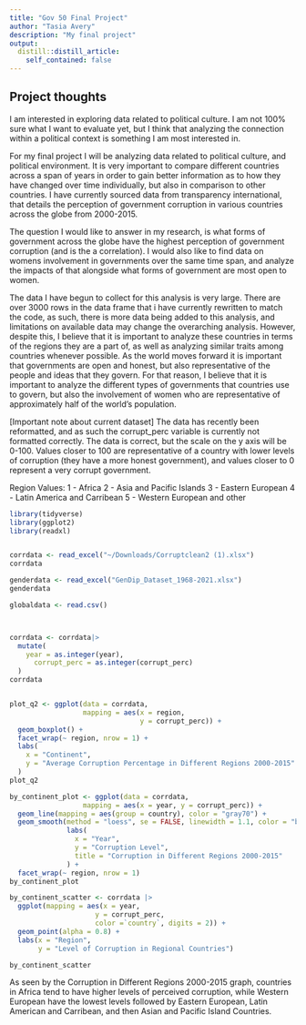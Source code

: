 ```yaml
---
title: "Gov 50 Final Project"
author: "Tasia Avery"
description: "My final project"
output:
  distill::distill_article:
    self_contained: false
---
```




## Project thoughts

I am interested in exploring data related to political culture. I am not 100% sure what I want to evaluate yet, but I think that analyzing the connection within a political context is something I am most interested in. 


For my final project I will be analyzing data related to political culture, and political environment. It is very important to compare different countries across a span of years in order to gain better information as to how they have changed over time individually, but also in comparison to other countries. I have currently sourced data from transparency international, that details the perception of government corruption in various countries across the globe from 2000-2015. 

The question I would like to answer in my research, is what forms of government across the globe have the highest perception of government corruption (and is the a correlation). I would also like to find data on womens involvement in governments over the same time span, and analyze the impacts of that alongside what forms of government are most open to women. 

The data I have begun to collect for this analysis is very large. There are over 3000 rows in the data frame that i have currently rewritten to match the code, as such, there is more data being added to this analysis, and limitations on available data may change the overarching analysis. However, despite this, I believe that it is important to analyze these countries in terms of the regions they are a part of, as well as analyzing similar traits among countries whenever possible. As the world moves forward it is important that governments are open and honest, but also representative of the people and ideas that they govern. For that reason, I believe that it is important to analyze the different types of governments that countries use to govern, but also the involvement of women who are representative of approximately half of the world's population. 

[Important note about current dataset] The data has recently been reformatted, and as such the corrupt_perc variable is currently not formatted correctly. The data is correct, but the scale on the y axis will be 0-100. Values closer to 100 are representative of a country with lower levels of corruption (they have a more honest government), and values closer to 0 represent a very corrupt government.

Region Values:
1 - Africa
2 - Asia and Pacific Islands
3 - Eastern European 
4 - Latin America and Carribean
5 - Western European and other 
```r
library(tidyverse)
library(ggplot2)
library(readxl)


corrdata <- read_excel("~/Downloads/Corruptclean2 (1).xlsx")
corrdata

genderdata <- read_excel("GenDip_Dataset_1968-2021.xlsx")
genderdata

globaldata <- read.csv()



corrdata <- corrdata|>
  mutate(
    year = as.integer(year), 
      corrupt_perc = as.integer(corrupt_perc)
  )
corrdata
```


```r

```



```r
plot_q2 <- ggplot(data = corrdata,
                  mapping = aes(x = region,
                                y = corrupt_perc)) +
  geom_boxplot() +
  facet_wrap(~ region, nrow = 1) +
  labs(
    x = "Continent",
    y = "Average Corruption Percentage in Different Regions 2000-2015"
  )
plot_q2
```

```r
by_continent_plot <- ggplot(data = corrdata,
                  mapping = aes(x = year, y = corrupt_perc)) +
  geom_line(mapping = aes(group = country), color = "gray70") + 
  geom_smooth(method = "loess", se = FALSE, linewidth = 1.1, color = "blue") +
              labs(
                x = "Year",
                y = "Corruption Level",
                title = "Corruption in Different Regions 2000-2015"
              ) +
  facet_wrap(~ region, nrow = 1)
by_continent_plot
```



```r
by_continent_scatter <- corrdata |>
  ggplot(mapping = aes(x = year,
                     y = corrupt_perc,
                     color =`country`, digits = 2)) +
  geom_point(alpha = 0.8) +
  labs(x = "Region",
       y = "Level of Corruption in Regional Countries")

by_continent_scatter
```

As seen by the Corruption in Different Regions 2000-2015 graph, countries in Africa tend to have higher levels of perceived corruption, while Western European have the lowest levels followed by Eastern European, Latin American and Carribean, and then Asian and Pacific Island Countries. 





